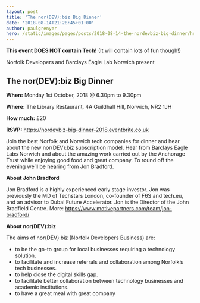 ```yaml
---
layout: post
title: 'The nor(DEV):biz Big Dinner'
date: '2018-08-14T21:28:45+01:00'
author: paulgrenyer
hero: /static/images/pages/posts/2018-08-14-the-nordevbiz-big-dinner/hero.png
---
```


**This event DOES NOT contain Tech!** (It will contain lots of fun though!)

Norfolk Developers and Barclays Eagle Lab Norwich present

## The nor(DEV):biz Big Dinner

**When:** Monday 1st October, 2018 @ 6.30pm to 9.30pm

**Where:** The Library Restaurant, 4A Guildhall Hill, Norwich, NR2 1JH

**How much:** £20

**RSVP:** <https://nordevbiz-big-dinner-2018.eventbrite.co.uk>

Join the best Norfolk and Norwich tech companies for dinner and hear about the new nor(DEV):biz subscription model. Hear from Barclays Eagle Labs Norwich and about the amazing work carried out by the Anchorage Trust while enjoying good food and great company. To round off the evening we’ll be hearing from Jon Bradford.

**About John Bradford**

Jon Bradford is a highly experienced early stage investor. Jon was previously the MD of Techstars London, co-founder of F6S and tech.eu, and an advisor to Dubai Future Accelerator. Jon is the Director of the John Bradfield Centre. More: <https://www.motivepartners.com/team/jon-bradford/>

**About nor(DEV):biz**

The aims of nor(DEV):biz (Norfolk Developers Business) are:

- to be the go-to group for local businesses requiring a technology solution.
- to facilitate and increase referrals and collaboration among Norfolk’s tech businesses.
- to help close the digital skills gap.
- to facilitate better collaboration between technology businesses and academic institutions.
- to have a great meal with great company